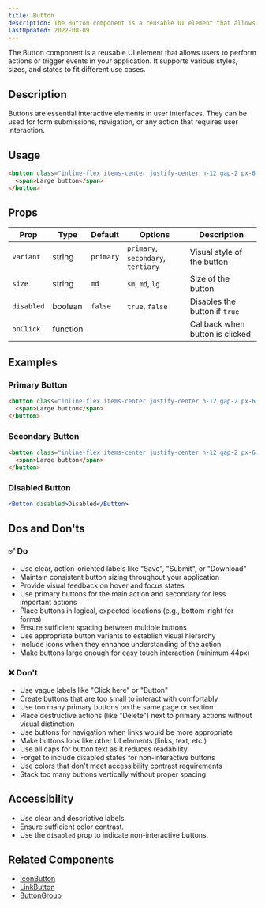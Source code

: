```yaml
---
title: Button
description: The Button component is a reusable UI element that allows users to perform actions or trigger events in your application. It supports various styles, sizes, and states to fit different use cases.
lastUpdated: 2022-08-09
---
```



<LeadingText>
The Button component is a reusable UI element that allows users to perform actions or trigger events in your application. It supports various styles, sizes, and states to fit different use cases.
</LeadingText>

<ComponentPreview client:load />

## Description

Buttons are essential interactive elements in user interfaces. They can be used for form submissions, navigation, or any action that requires user interaction.

## Usage

```html live
<button class="inline-flex items-center justify-center h-12 gap-2 px-6 text-sm font-medium tracking-wide text-white transition duration-300 rounded focus-visible:outline-none whitespace-nowrap bg-emerald-500 hover:bg-emerald-600 focus:bg-emerald-700 disabled:cursor-not-allowed disabled:border-emerald-300 disabled:bg-emerald-300 disabled:shadow-none">
  <span>Large button</span>
</button>
```

## Props

| Prop      | Type      | Default   | Options                          | Description                          |
|-----------|-----------|-----------|----------------------------------|--------------------------------------|
| `variant` | string    | `primary` | `primary`, `secondary`, `tertiary` | Visual style of the button           |
| `size`    | string    | `md`      | `sm`, `md`, `lg`                 | Size of the button                   |
| `disabled`| boolean   | `false`   | `true`, `false`                  | Disables the button if `true`        |
| `onClick` | function  |           |                                  | Callback when button is clicked      |

## Examples

### Primary Button

```html live 
<button class="inline-flex items-center justify-center h-12 gap-2 px-6 text-sm font-medium tracking-wide text-white transition duration-300 rounded focus-visible:outline-none whitespace-nowrap bg-emerald-500 hover:bg-emerald-600 focus:bg-emerald-700 disabled:cursor-not-allowed disabled:border-emerald-300 disabled:bg-emerald-300 disabled:shadow-none">
  <span>Large button</span>
</button>
```

### Secondary Button

```html live
<button class="inline-flex items-center justify-center h-12 gap-2 px-6 text-sm font-medium tracking-wide transition duration-300 rounded focus-visible:outline-none justify-self-center whitespace-nowrap bg-emerald-50 text-emerald-500 hover:bg-emerald-100 hover:text-emerald-600 focus:bg-emerald-200 focus:text-emerald-700 disabled:cursor-not-allowed disabled:border-emerald-300 disabled:bg-emerald-100 disabled:text-emerald-400 disabled:shadow-none">
  <span>Large button</span>
</button>
```

### Disabled Button

```jsx
<Button disabled>Disabled</Button>
```

## Dos and Don'ts

### ✅ Do

* Use clear, action-oriented labels like "Save", "Submit", or "Download"
* Maintain consistent button sizing throughout your application
* Provide visual feedback on hover and focus states
* Use primary buttons for the main action and secondary for less important actions
* Place buttons in logical, expected locations (e.g., bottom-right for forms)
* Ensure sufficient spacing between multiple buttons
* Use appropriate button variants to establish visual hierarchy
* Include icons when they enhance understanding of the action
* Make buttons large enough for easy touch interaction (minimum 44px)

### ❌ Don't

- Use vague labels like "Click here" or "Button"
- Create buttons that are too small to interact with comfortably
- Use too many primary buttons on the same page or section
- Place destructive actions (like "Delete") next to primary actions without visual distinction
- Use buttons for navigation when links would be more appropriate
- Make buttons look like other UI elements (links, text, etc.)
- Use all caps for button text as it reduces readability
- Forget to include disabled states for non-interactive buttons
- Use colors that don't meet accessibility contrast requirements
- Stack too many buttons vertically without proper spacing

## Accessibility

- Use clear and descriptive labels.
- Ensure sufficient color contrast.
- Use the `disabled` prop to indicate non-interactive buttons.

## Related Components

- [IconButton](./icon-button)
- [LinkButton](./link-button)
- [ButtonGroup](./button-group)

